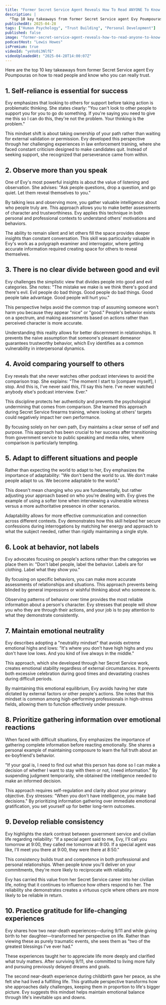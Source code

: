 ```yaml
---
title: "Former Secret Service Agent Reveals How To Read ANYONE To Know Who You Can Really Trust!"
description: |
  "Top 10 key takeaways from former Secret Service agent Evy Poumpouras on how to read people and know who you can really trust."
publishedAt: 2025-04-28
tags: ["Human Psychology", "Trust Building", "Personal Development"]
published: false
image: "former-secret-service-agent-reveals-how-to-read-anyone-to-know-who-you-can-really-trust.jpg"
podcastHost: "Lewis Howes"
isPremium: true
videoId: "yeVo0i3NlfE"
videoUploadedAt: "2025-04-28T14:00:07Z"
---
```



<PodcastSummaryPageLayout frontmatter={frontmatter}>
Here are the top 10 key takeaways from former Secret Service agent Evy Poumpouras on how to read people and know who you can really trust.

## 1. Self-reliance is essential for success

Evy emphasizes that looking to others for support before taking action is problematic thinking. She states clearly: "You can't look to other people to support you for you to go do something. If you're saying you need to give me this so I can do this, they're not the problem. Your thinking is the problem."

This mindset shift is about taking ownership of your path rather than waiting for external validation or permission. Evy developed this perspective through her challenging experiences in law enforcement training, where she faced constant criticism designed to make candidates quit. Instead of seeking support, she recognized that perseverance came from within.

## 2. Observe more than you speak

One of Evy's most powerful insights is about the value of listening and observation. She advises: "Ask people questions, drop a question, and go quiet. Let them reveal themselves to you."

By talking less and observing more, you gather valuable intelligence about who people truly are. This approach allows you to make better assessments of character and trustworthiness. Evy applies this technique in both personal and professional contexts to understand others' motivations and behaviors.

The ability to remain silent and let others fill the space provides deeper insights than constant conversation. This skill was particularly valuable in Evy's work as a polygraph examiner and interrogator, where getting accurate information required creating space for others to reveal themselves.

## 3. There is no clear divide between good and evil

Evy challenges the simplistic view that divides people into good and evil categories. She notes: "The mistake we make is we think there's good and there's evil. Evil people do bad things. Good people do bad things. Good people take advantage. Good people will hurt you."

This perspective helps avoid the common trap of assuming someone won't harm you because they appear "nice" or "good." People's behavior exists on a spectrum, and making assessments based on actions rather than perceived character is more accurate.

Understanding this reality allows for better discernment in relationships. It prevents the naive assumption that someone's pleasant demeanor guarantees trustworthy behavior, which Evy identifies as a common vulnerability in interpersonal dynamics.

## 4. Avoid comparing yourself to others

Evy reveals that she never watches other podcast interviews to avoid the comparison trap. She explains: "The moment I start to [compare myself], I stop. And this is, I've never said this, I'll say this here. I've never watched anybody else's podcast interview. Ever."

This discipline protects her authenticity and prevents the psychological undermining that comes from comparison. She learned this approach during Secret Service firearms training, where looking at others' targets could negatively impact her own performance.

By focusing solely on her own path, Evy maintains a clear sense of self and purpose. This approach has been crucial to her success after transitioning from government service to public speaking and media roles, where comparison is particularly tempting.

## 5. Adapt to different situations and people

Rather than expecting the world to adapt to her, Evy emphasizes the importance of adaptability: "We don't bend the world to us. We don't make people adapt to us. We become adaptable to the world."

This doesn't mean changing who you are fundamentally, but rather adjusting your approach based on who you're dealing with. Evy gives the example of using a softer tone when interviewing a vulnerable witness versus a more authoritative presence in other scenarios.

Adaptability allows for more effective communication and connection across different contexts. Evy demonstrates how this skill helped her secure confessions during interrogations by matching her energy and approach to what the subject needed, rather than rigidly maintaining a single style.

## 6. Look at behavior, not labels

Evy advocates focusing on people's actions rather than the categories we place them in: "Don't label people, label the behavior. Labels are for clothing. Label what they show you."

By focusing on specific behaviors, you can make more accurate assessments of relationships and situations. This approach prevents being blinded by general impressions or wishful thinking about who someone is.

Observing patterns of behavior over time provides the most reliable information about a person's character. Evy stresses that people will show you who they are through their actions, and your job is to pay attention to what they demonstrate consistently.

## 7. Maintain emotional neutrality

Evy describes adopting a "neutrality mindset" that avoids extreme emotional highs and lows: "It's where you don't have high highs and you don't have low lows. And you kind of live always in the middle."

This approach, which she developed through her Secret Service work, creates emotional stability regardless of external circumstances. It prevents both excessive celebration during good times and devastating crashes during difficult periods.

By maintaining this emotional equilibrium, Evy avoids having her state dictated by external factors or other people's actions. She notes that this mindset is common among high-performing professionals in high-stress fields, allowing them to function effectively under pressure.

## 8. Prioritize gathering information over emotional reactions

When faced with difficult situations, Evy emphasizes the importance of gathering complete information before reacting emotionally. She shares a personal example of maintaining composure to learn the full truth about an ex-boyfriend's behavior.

"If your goal is, I need to find out what this person has done so I can make a decision of whether I want to stay with them or not, I need information." By suspending judgment temporarily, she obtained the intelligence needed to make an informed decision.

This approach requires self-regulation and clarity about your primary objective. Evy stresses: "When you don't have intelligence, you make bad decisions." By prioritizing information gathering over immediate emotional gratification, you set yourself up for better long-term outcomes.

## 9. Develop reliable consistency

Evy highlights the stark contrast between government service and civilian life regarding reliability: "If a special agent said to me, Evy, I'll call you tomorrow at 9:00, they called me tomorrow at 9:00. If a special agent was like, I'll meet you there at 9:00, they were there at 8:50."

This consistency builds trust and competence in both professional and personal relationships. When people know you'll deliver on your commitments, they're more likely to reciprocate with reliability.

Evy has carried this value from her Secret Service career into her civilian life, noting that it continues to influence how others respond to her. The reliability she demonstrates creates a virtuous cycle where others are more likely to be reliable in return.

## 10. Practice gratitude for life-changing experiences

Evy shares how two near-death experiences—during 9/11 and while giving birth to her daughter—transformed her perspective on life. Rather than viewing these as purely traumatic events, she sees them as "two of the greatest blessings I've ever had."

These experiences taught her to appreciate life more deeply and clarified what truly matters. After surviving 9/11, she committed to living more fully and pursuing previously delayed dreams and goals.

The second near-death experience during childbirth gave her peace, as she felt she had lived a fulfilling life. This gratitude perspective transforms how she approaches daily challenges, keeping them in proportion to life's bigger picture. Evy suggests this mindset helps maintain emotional balance through life's inevitable ups and downs.

</PodcastSummaryPageLayout>
